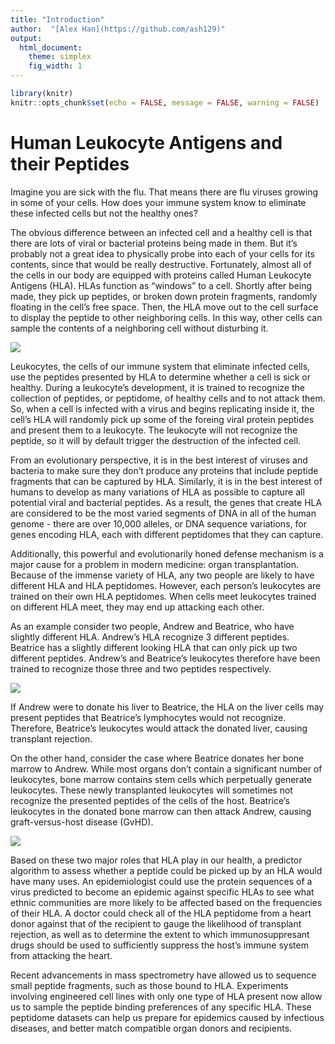 ```yaml
---
title: "Introduction"
author:  "[Alex Han](https://github.com/ash129)"
output:
  html_document:
    theme: simplex
    fig_width: 1
---
```


```r
library(knitr)
knitr::opts_chunk$set(echo = FALSE, message = FALSE, warning = FALSE)
```

# Human Leukocyte Antigens and their Peptides

Imagine you are sick with the flu. That means there are flu viruses growing in some of your cells. How does your immune system know to eliminate these infected cells but not the healthy ones? 

The obvious difference between an infected cell and a healthy cell is that there are lots of viral or bacterial proteins being made in them. But it's probably not a great idea to physically probe into each of your cells for its contents, since that would be really destructive. Fortunately, almost all of the cells in our body are equipped with proteins called Human Leukocyte Antigens (HLA). HLAs function as "windows" to a cell. Shortly after being made, they pick up peptides, or broken down protein fragments, randomly floating in the cell's free space. Then, the HLA move out to the cell surface to display the peptide to other neighboring cells. In this way, other cells can sample the contents of a neighboring cell without disturbing it. 

![](images/cartoon.cells.png)

Leukocytes, the cells of our immune system that eliminate infected cells, use the peptides presented by HLA to determine whether a cell is sick or healthy. During a leukocyte's development, it is trained to recognize the collection of peptides, or peptidome, of healthy cells and to not attack them. So, when a cell is infected with a virus and begins replicating inside it, the cell's HLA will randomly pick up some of the foreing viral protein peptides and present them to a leukocyte. The leukocyte will not recognize the peptide, so it will by default trigger the destruction of the infected cell. 

From an evolutionary perspective, it is in the best interest of viruses and bacteria to make sure they don't produce any proteins that include peptide fragments that can be captured by HLA. Similarly, it is in the best interest of humans to develop as many variations of HLA as possible to capture all potential viral and bacterial peptides. As a result, the genes that create HLA are considered to be the most varied segments of DNA in all of the human genome - there are over 10,000 alleles, or DNA sequence variations, for genes encoding HLA, each with different peptidomes that they can capture. 

Additionally, this powerful and evolutionarily honed defense mechanism is a major cause for a problem in modern medicine: organ transplantation. Because of the immense variety of HLA, any two people are likely to have different HLA and HLA peptidomes. However, each person's leukocytes are trained on their own HLA peptidomes. When cells meet leukocytes trained on different HLA meet, they may end up attacking each other. 

As an example consider two people, Andrew and Beatrice, who have slightly different HLA. Andrew's HLA recognize 3 different peptides. Beatrice has a slightly different looking HLA that can only pick up two different peptides. Andrew's and Beatrice's leukocytes therefore have been trained to recognize those three and two peptides respectively. 

![](images/cartoon.organs.1.png)

If Andrew were to donate his liver to Beatrice, the HLA on the liver cells may present peptides that Beatrice's lymphocytes would not recognize. Therefore, Beatrice's leukocytes would attack the donated liver, causing transplant rejection. 

On the other hand, consider the case where Beatrice donates her bone marrow to Andrew. While most organs don't contain a significant number of leukocytes, bone marrow contains stem cells which perpetually generate leukocytes. These newly transplanted leukocytes will sometimes not recognize the presented peptides of the cells of the host. Beatrice's leukocytes in the donated bone marrow can then attack Andrew, causing graft-versus-host disease (GvHD). 

![](images/cartoon.organs.2.png)

Based on these two major roles that HLA play in our health, a predictor algorithm to assess whether a peptide could be picked up by an HLA would have many uses. An epidemiologist could use the protein sequences of a virus predicted to become an epidemic against specific HLAs to see what ethnic communities are more likely to be affected based on the frequencies of their HLA. A doctor could check all of the HLA peptidome from a heart donor against that of the recipient to gauge the likelihood of transplant rejection, as well as to determine the extent to which immunosuppresant drugs should be used to sufficiently suppress the host's immune system from attacking the heart. 

Recent advancements in mass spectrometry have allowed us to sequence small peptide fragments, such as those bound to HLA. Experiments involving engineered cell lines with only one type of HLA present now allow us to sample the peptide binding preferences of any specific HLA. These peptidome datasets can help us prepare for epidemics caused by infectious diseases, and better match compatible organ donors and recipients. 
